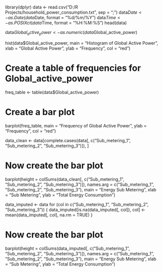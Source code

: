 library(dplyr)
data <- read.csv("D:/R Projects/household_power_consumption.txt", sep = ";")
data$Date <- as.Date(data$Date, format = "%d/%m/%Y")
data$Time <- as.POSIXct(data$Time, format = "%H:%M:%S")
head(data)


data$Global_active_power <- as.numeric(data$Global_active_power)

hist(data$Global_active_power, 
     main = "Histogram of Global Active Power",
     xlab = "Global Active Power",
     ylab = "Frequency",
     col = "red")

# Create a table of frequencies for Global_active_power
freq_table <- table(data$Global_active_power)

# Create a bar plot
barplot(freq_table, main = "Frequency of Global Active Power", ylab = "Frequency", col = "red")


data_clean <- data[complete.cases(data[, c("Sub_metering_1", "Sub_metering_2", "Sub_metering_3")]), ]

# Now create the bar plot
barplot(height = colSums(data_clean[, c("Sub_metering_1", "Sub_metering_2", "Sub_metering_3")]),
        names.arg = c("Sub_metering_1", "Sub_metering_2", "Sub_metering_3"),
        main = "Energy Sub Metering",
        xlab = "Sub Metering",
        ylab = "Total Energy Consumption")


data_imputed <- data
for (col in c("Sub_metering_1", "Sub_metering_2", "Sub_metering_3")) {
  data_imputed[is.na(data_imputed[, col]), col] <- mean(data_imputed[, col], na.rm = TRUE)
}

# Now create the bar plot
barplot(height = colSums(data_imputed[, c("Sub_metering_1", "Sub_metering_2", "Sub_metering_3")]),
        names.arg = c("Sub_metering_1", "Sub_metering_2", "Sub_metering_3"),
        main = "Energy Sub Metering",
        xlab = "Sub Metering",
        ylab = "Total Energy Consumption")
